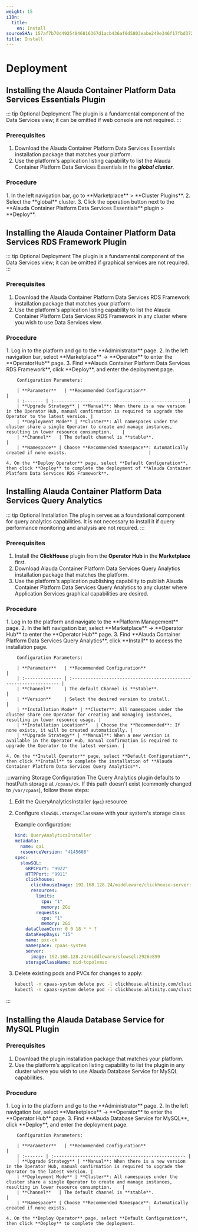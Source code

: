 ```yaml
---
weight: 15
i18n:
  title:
    en: Install
sourceSHA: 157af7b70d49254846816367d1acb436af0d5803eabe249e346f17fbd372a842
title: Install
---
```


# Deployment

## Installing the Alauda Container Platform Data Services Essentials Plugin

::: tip Optional Deployment
The plugin is a fundamental component of the Data Services view; it can be omitted if web console are not required.
:::

### Prerequisites

1. Download the Alauda Container Platform Data Services Essentials installation package that matches your platform.
2. Use the platform's application listing capability to list the Alauda Container Platform Data Services Essentials in the ***global cluster***.

### Procedure

<Tabs>
  <Tab label="Web Console">
    1. In the left navigation bar, go to **Marketplace** > **Cluster Plugins**.
    2. Select the **global** cluster.
    3. Click the operation button next to the **Alauda Container Platform Data Services Essentials** plugin > **Deploy**.
  </Tab>
</Tabs>

## Installing the Alauda Container Platform Data Services RDS Framework Plugin

::: tip Optional Deployment
The plugin is a fundamental component of the Data Services view; it can be omitted if graphical services are not required.
:::

### Prerequisites

1. Download the Alauda Container Platform Data Services RDS Framework installation package that matches your platform.
2. Use the platform's application listing capability to list the Alauda Container Platform Data Services RDS Framework in any cluster where you wish to use Data Services view.

### Procedure

<Tabs>
  <Tab label="Web Console">
    1. Log in to the platform and go to the **Administrator** page.
    2. In the left navigation bar, select **Marketplace** -> **Operator** to enter the **OperatorHub** page.
    3. Find **Alauda Container Platform Data Services RDS Framework**, click **Deploy**, and enter the deployment page.

        Configuration Parameters:

        | **Parameter**   | **Recommended Configuration**                                            |
        | :------- | :-------------------------------------------------- |
        | **Upgrade Strategy** | **Manual**: When there is a new version in the Operator Hub, manual confirmation is required to upgrade the Operator to the latest version. |
        | **Deployment Mode** | **Cluster**: All namespaces under the cluster share a single Operator to create and manage instances, resulting in lower resource consumption.    |
        | **Channel**   | The default channel is **stable**.                           |
        | **Namespace** | Choose **Recommended Namespace**: Automatically created if none exists.                               |

    4. On the **Deploy Operator** page, select **Default Configuration**, then click **Deploy** to complete the deployment of **Alauda Container Platform Data Services RDS Framework**.
  </Tab>
</Tabs>

## Installing Alauda Container Platform Data Services Query Analytics

::: tip Optional Installation
The plugin serves as a foundational component for query analytics capabilities. It is not necessary to install it if query performance monitoring and analysis are not required.
:::

### Prerequisites
1. Install the **ClickHouse** plugin from the **Operator Hub** in the **Marketplace** first.
2. Download Alauda Container Platform Data Services Query Analytics installation package that matches the platform.
3. Use the platform's application publishing capability to publish Alauda Container Platform Data Services Query Analytics to any cluster where Application Services graphical capabilities are desired.

### Procedure

<Tabs>
  <Tab label="Web Console">
    1. Log in to the platform and navigate to the **Platform Management** page.
    2. In the left navigation bar, select **Marketplace** -> **Operator Hub** to enter the **Operator Hub** page.
    3. Find **Alauda Container Platform Data Services Query Analytics**, click **Install** to access the installation page.

        Configuration Parameters:

        | **Parameter**   | **Recommended Configuration**                                      |
        | :-------------- | :----------------------------------------------------------------- |
        | **Channel**     | The default Channel is **stable**.                                 |
        | **Version**     | Select the desired version to install.                             |
        | **Installation Mode** | **Cluster**: All namespaces under the cluster share one Operator for creating and managing instances, resulting in lower resource usage. |
        | **Installation Location**   | Choose the **Recommended**: If none exists, it will be created automatically. |
        | **Upgrade Strategy** | **Manual**: When a new version is available in the Operator Hub, manual confirmation is required to upgrade the Operator to the latest version. |

    4. On the **Install Operator** page, select **Default Configuration**, then click **Install** to complete the installation of **Alauda Container Platform Data Services Query Analytics**.
  </Tab>
</Tabs>

:::warning Storage Configuration
The Query Analytics plugin defaults to hostPath storage at `/cpaas/ck`. If this path doesn't exist (commonly changed to `/var/cpaas`), follow these steps:

1. Edit the QueryAnalyticsInstaller (`qai`) resource
2. Configure `slowSQL.storageClassName` with your system's storage class

    Example configuration:

    ```yaml
    kind: QueryAnalyticsInstaller
    metadata:
      name: qai
      resourceVersion: "4145608"
    spec:
      slowSQL:
        GRPCPort: "9922"
        HTTPPort: "9911"
        clickhouse:
          clickhouseImage: 192.168.128.24/middleware/clickhouse-server:v24.8.3.59-64c1f43f
          resources:
            limits:
              cpu: "1"
              memory: 2Gi
            requests:
              cpu: "1"
              memory: 2Gi
        dataCleanCorn: 0 0 18 * * ?
        dataKeepDays: "15"
        name: pxc-ck
        namespace: cpaas-system
        server:
          image: 192.168.128.24/middleware/slowsql:2926e899
        storageClassName: mid-topolvmsc
    ```
3. Delete existing pods and PVCs for changes to apply:
   ```bash
   kubectl -n cpaas-system delete pvc -l clickhouse.altinity.com/cluster=slowsql-cluster &
   kubectl -n cpaas-system delete pod -l clickhouse.altinity.com/cluster=slowsql-cluster
   ```
:::

## Installing the Alauda Database Service for MySQL Plugin

### Prerequisites

1. Download the plugin installation package that matches your platform.
2. Use the platform's application listing capability to list the plugin in any cluster where you wish to use Alauda Database Service for MySQL capabilities.

### Procedure

<Tabs>
  <Tab label="Web Console">
    1. Log in to the platform and go to the **Administrator** page.
    2. In the left navigation bar, select **Marketplace** -> **Operator** to enter the **Operator Hub** page.
    3. Find **Alauda Database Service for MySQL**, click **Deploy**, and enter the deployment page.

        Configuration Parameters:

        | **Parameter**   | **Recommended Configuration**                                            |
        | :------- | :-------------------------------------------------- |
        | **Upgrade Strategy** | **Manual**: When there is a new version in the Operator Hub, manual confirmation is required to upgrade the Operator to the latest version. |
        | **Deployment Mode** | **Cluster**: All namespaces under the cluster share a single Operator to create and manage instances, resulting in lower resource consumption.    |
        | **Channel**   | The default channel is **stable**.                           |
        | **Namespace** | Choose **Recommended Namespace**: Automatically created if none exists.                               |

    4. On the **Deploy Operator** page, select **Default Configuration**, then click **Deploy** to complete the deployment.
  </Tab>
</Tabs>
